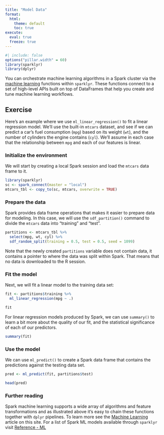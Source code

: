 ```yaml
---
title: "Model Data"
format:
  html:
    theme: default
    toc: true
execute:
  eval: true
  freeze: true
---
```


```r
#| include: false
options("pillar.width" = 60)
library(sparklyr) 
library(dplyr)
```


You can orchestrate machine learning algorithms in a Spark cluster via the [machine learning](https://spark.apache.org/docs/latest/mllib-guide.html) functions 
within `sparklyr`. These functions connect to a set of high-level APIs built on
top of DataFrames that help you create and tune machine learning workflows.

## Exercise

Here's an example where we use `ml_linear_regression()` to fit a linear 
regression model. We'll use the built-in `mtcars` dataset, and see if we can 
predict a car's fuel consumption (`mpg`) based on its weight (`wt`), and the
number of cylinders the engine contains (`cyl`). We'll assume in each case that 
the relationship between `mpg` and each of our features is linear.

### Initialize the environment

We will start by creating a local Spark session and load 
the `mtcars` data frame to it.

```r
library(sparklyr)
sc <- spark_connect(master = "local")
mtcars_tbl <- copy_to(sc, mtcars, overwrite = TRUE)
```

### Prepare the data

Spark provides data frame operations that makes it easier to prepare data for
modeling.  In this case, we will use the `sdf_partition()` command to 
divide the `mtcars` data into "training" and "test". 

```r
partitions <- mtcars_tbl %>%
  select(mpg, wt, cyl) %>% 
  sdf_random_split(training = 0.5, test = 0.5, seed = 1099)
```

Note that the newly created `partitions` variable does not contain data, it 
contains a pointer to where the data was split within Spark. That means that no
data is downloaded to the R session.

### Fit the model

Next, we will fit a linear model to the training data set:

```r
fit <- partitions$training %>%
  ml_linear_regression(mpg ~ .)

fit
```

For linear regression models produced by Spark, we can use `summary()` to 
learn a bit more about the quality of our fit, and the statistical significance 
of each of our predictors.

```r
summary(fit)
```
### Use the model

We can use `ml_predict()` to create a Spark data frame that contains the 
predictions against the testing data set.

```r
pred <- ml_predict(fit, partitions$test)

head(pred)
```

### Further reading

Spark machine learning supports a wide array of algorithms and feature 
transformations and as illustrated above it's easy to chain these functions
together with `dplyr` pipelines. To learn more see the  [Machine Learning](/guides/mlib.qmd) 
article on this site. For a list of Spark ML models available through `sparklyr` visit
[Reference - ML](/packages/sparklyr/latest/reference/index.html#spark-machine-learning)

